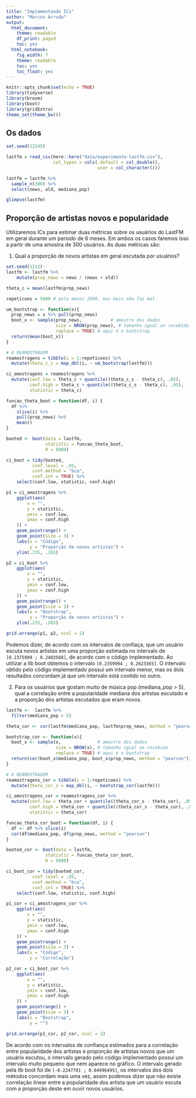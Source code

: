 ```yaml
---
title: "Implementando ICs"
author: "Marcos Arruda"
output:
  html_document:
    theme: readable
    df_print: paged
    toc: yes
  html_notebook:
    fig_width: 7
    theme: readable
    toc: yes
    toc_float: yes
---
```


```r
knitr::opts_chunk$set(echo = TRUE)
library(tidyverse)
library(broom)
library(boot)
library(gridExtra)
theme_set(theme_bw())
```

## Os dados

```r
set.seed(12345)

lastfm = read_csv(here::here("data/experimento-lastfm.csv"), 
                  col_types = cols(.default = col_double(), 
                                   user = col_character()))

lastfm = lastfm %>% 
  sample_n(300) %>% 
  select(news, old, mediana_pop)

glimpse(lastfm)
```

## Proporção de artistas novos e popularidade

Utilizaremos ICs para estimar duas métricas sobre os usuários do LastFM em geral durante um período de 6 meses. Em ambos os casos faremos isso a partir de uma amostra de 300 usuários. As duas métricas são: 

1. Qual a proporção de novos artistas em geral escutada por usuários?

```r
set.seed(1212)
lastfm <- lastfm %>% 
    mutate(prop_news = news / (news + old))

theta_c = mean(lastfm$prop_news)

repeticoes = 5000 # pelo menos 2000, mas mais não faz mal.

um_bootstrap <- function(x){
  prop_news = x %>% pull(prop_news)
  boot_x <- sample(prop_news,           # amostre dos dados
                   size = NROW(prop_news), # tamanho igual ao recebido
                   replace = TRUE) # aqui é o bootstrap
  return(mean(boot_x))
}

# A REAMOSTRAGEM
reamostragens = tibble(i = 1:repeticoes) %>% 
  mutate(theta_c_s = map_dbl(i, ~ um_bootstrap(lastfm)))

ci_amostragens = reamostragens %>% 
  mutate(conf.low = theta_c + quantile((theta_c_s - theta_c), .05), 
         conf.high = theta_c + quantile((theta_c_s - theta_c), .95), 
         statistic = theta_c)
```

```r
funcao_theta_boot = function(df, i) {
  df %>%
    slice(i) %>% 
    pull(prop_news) %>%
    mean()
}

booted <- boot(data = lastfm, 
               statistic = funcao_theta_boot, 
               R = 5000)

ci_boot = tidy(booted, 
          conf.level = .95,
          conf.method = "bca",
          conf.int = TRUE) %>% 
    select(conf.low, statistic, conf.high)
```

```r
p1 = ci_amostragens %>%
    ggplot(aes(
        x = "",
        y = statistic,
        ymin = conf.low,
        ymax = conf.high
    )) +
    geom_pointrange() +
    geom_point(size = 3) + 
    labs(x = "Código", 
         y = "Proporção de novos artistas") + 
    ylim(.235, .265)

p2 = ci_boot %>%
    ggplot(aes(
        x = "",
        y = statistic,
        ymin = conf.low,
        ymax = conf.high
    )) +
    geom_pointrange() +
    geom_point(size = 3) + 
    labs(x = "Bootstrap", 
         y = "Proporção de novos artistas") + 
    ylim(.235, .265)

grid.arrange(p1, p2, ncol = 2)
```

Podemos dizer, de acordo com os intervalos de confiaça, que um usuário escuta novos artistas em uma proporção estimada no intervalo de `[0.2375909 ; 0.2483568]`, de acordo com o código implementado. Ao utilizar a lib boot obtemos o intervalo `[0.2359994 ; 0.2623365]`. O intervalo obtido pelo código implementado possui um intervalo menor, mas os dois resultados concordam já que um intervalo está contido no outro. 

2. Para os usuários que gostam muito de música pop (mediana_pop > 5), qual a correlação entre a popularidade mediana dos artistas escutado e a proporção dos artistas escutados que eram novos. 

```r
lastfm <-  lastfm %>% 
  filter(mediana_pop > 5) 

theta_cor <- cor(lastfm$mediana_pop, lastfm$prop_news, method = "pearson")

bootstrap_cor <- function(x){
  boot_x <- sample(x,              # amostre dos dados
                   size = NROW(x), # tamanho igual ao recebido
                   replace = TRUE) # aqui é o bootstrap
  return(cor(boot_x$mediana_pop, boot_x$prop_news, method = "pearson"))
}

# A REAMOSTRAGEM
reamostragens_cor = tibble(i = 1:repeticoes) %>% 
  mutate(theta_cor_s = map_dbl(i, ~ bootstrap_cor(lastfm)))

ci_amostragens_cor = reamostragens_cor %>% 
  mutate(conf.low = theta_cor + quantile((theta_cor_s - theta_cor), .05), 
         conf.high = theta_cor + quantile((theta_cor_s - theta_cor), .95), 
         statistic = theta_cor) 

```

```r
funcao_theta_cor_boot = function(df, i) {
  df <- df %>% slice(i) 
  cor(df$mediana_pop, df$prop_news, method = "pearson")
}

booted_cor <- boot(data = lastfm, 
               statistic = funcao_theta_cor_boot, 
               R = 5000)

ci_boot_cor = tidy(booted_cor, 
          conf.level = .95,
          conf.method = "bca",
          conf.int = TRUE) %>% 
    select(conf.low, statistic, conf.high)

```

```r
p1_cor = ci_amostragens_cor %>%
    ggplot(aes(
        x = "",
        y = statistic,
        ymin = conf.low,
        ymax = conf.high
    )) +
    geom_pointrange() +
    geom_point(size = 3) + 
    labs(x = "Código", 
         y = "Correlação")

p2_cor = ci_boot_cor %>%
    ggplot(aes(
        x = "",
        y = statistic,
        ymin = conf.low,
        ymax = conf.high
    )) +
    geom_pointrange() +
    geom_point(size = 3) + 
    labs(x = "Bootstrap", 
         y = "")

grid.arrange(p1_cor, p2_cor, ncol = 2)
```

De acordo com os intervalos de confiança estimados para a correlação entre popularidade dos artistas e proporção de artistas novos que um usuário escutou, o intervalo gerado pelo código implementado possui um intervalo muito pequeno que nem aparece no gráfico. O intervalo gerado pela lib boot foi de `[-0.2247701 ; 0.04996495]`, os intervalos dos dois métodos concordam mais uma vez, assim podemos dizer que não existe correlação linear entre a popularidade dos artista que um usuário escuta com a proporção deste em ouvir novos usuários.